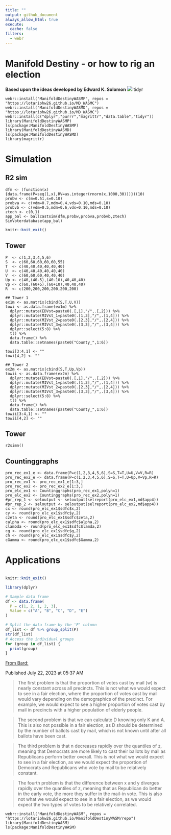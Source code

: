 ```yaml
---
title: ""
output: github_document
always_allow_html: true
execute: 
  cache: false
filters:
  - webr
---
```


# Manifold Destiny - or how to rig an election
**Based upon the ideas developed by Edward K. Solomon**
![](pngs/md.png)
tidyr

```webr-r
webr::install("ManifoldDestinyWASMP", repos = "https://lotariohw26.github.io/MD_WASMC")
webr::install("ManifoldDestinyWASMD", repos = "https://lotariohw26.github.io/MD_WASMC")
webr::install(c("dplyr","purrr","magrittr","data.table","tidyr"))
library(ManifoldDestinyWASMP)
ls(package:ManifoldDestinyWASMP)
library(ManifoldDestinyWASMD)
ls(package:ManifoldDestinyWASMD)
library(magrittr)
```

# Simulation
## R2 sim
```webr-r
dfm <- (function(x){data.frame(P=seq(1,x),RV=as.integer(rnorm(x,1000,30)))})(10)
probw <- c(m=0.51,s=0.10)
probva <- c(vdm=0.7,mdm=0.4,vds=0.10,mds=0.10)
probvb <- c(vdm=0.5,mdm=0.6,vds=0.10,mds=0.10)
ztech <- c(0,1)	
app_bal <- ballcastsim(dfm,probw,probva,probvb,ztech)
SimVoterdatabase(app_bal)
```

```r
knitr::knit_exit()
```

## Tower
```webr-r
P  <- c(1,2,3,4,5,6)
S  <- c(60,60,60,60,60,55)
T  <- c(40,40,40,40,40,40)
U  <- c(40,40,40,40,40,40)
V  <- c(60,60,60,40,40,40)
Up <- c(40,(40-5),(40-10),40,40,40)
Vp <- c(60,(60+5),(60+10),40,40,40)
R  <- c(200,200,200,200,200,200)

## Tower 1
ex1m <- as.matrix(cbind(S,T,U,V))
towi <- as.data.frame(ex1m) %>% 
  dplyr::mutate(EDVst=paste0(.[,1],"/",.[,2])) %>%
  dplyr::mutate(MIVst_1=paste0(.[1,3],"/",.[1,4])) %>%
  dplyr::mutate(MIVst_2=paste0(.[2,3],"/",.[2,4])) %>%
  dplyr::mutate(MIVst_3=paste0(.[3,3],"/",.[3,4])) %>%
  dplyr::select(5:8) %>%
  t() %>%
  data.frame() %>%
  data.table::setnames(paste0("County_",1:6))

towi[3:4,1] <- ""
towi[4,2] <- ""

## Tower 2
ex2m <- as.matrix(cbind(S,T,Up,Vp))
towii <- as.data.frame(ex2m) %>% 
  dplyr::mutate(EDVst=paste0(.[,1],"/",.[,2])) %>%
  dplyr::mutate(MIVst_1=paste0(.[1,3],"/",.[1,4])) %>%
  dplyr::mutate(MIVst_2=paste0(.[2,3],"/",.[2,4])) %>%
  dplyr::mutate(MIVst_3=paste0(.[3,3],"/",.[3,4])) %>%
  dplyr::select(5:8) %>%
  t() %>%
  data.frame() %>%
  data.table::setnames(paste0("County_",1:6))
towii[3:4,1] <- ""
towii[4,2] <- ""

```

## Tower
```webr-r
r2simn()
```



## Countinggraphs
```webr-r
pro_rec_ex1_e <- data.frame(P=c(1,2,3,4,5,6),S=S,T=T,U=U,V=V,R=R)
pro_rec_ex2_e <- data.frame(P=c(1,2,3,4,5,6),S=S,T=T,U=Up,V=Vp,R=R) 
pro_rec_ex1 <- pro_rec_ex1_e[1:3,]
pro_rec_ex2 <- pro_rec_ex2_e[1:3,]
pro_elc_ex1 <- Countinggraphs(pro_rec_ex1,polyn=1)
pro_elc_ex2 <- Countinggraphs(pro_rec_ex2,polyn=1)
#pr_rep_1 <- seloutput <- seloutput(selreport(pro_elc_ex1,md$app4))
#pr_rep_2 <- seloutput <- seloutput(selreport(pro_elc_ex2,md$app4))
cx <- round(pro_elc_ex1$sdfc$x,2)
cy <- round(pro_elc_ex1$sdfc$y,2)
czeta <- round(pro_elc_ex1$sdfc$zeta,2)
calpha <- round(pro_elc_ex1$sdfc$alpha,2)
clambda <- round(pro_elc_ex1$sdfc$lamda,2)
cg <- round(pro_elc_ex1$sdfc$g,2)
ch <- round(pro_elc_ex1$sdfc$y,2)
cGamma <- round(pro_elc_ex1$sdfc$Gamma,2)
```

# Applications
```webr-r

```


```r
knitr::knit_exit()
```

```r
library(dplyr)

# Sample data frame
df <- data.frame(
  P = c(1, 2, 1, 2, 3),
  Value = c("A", "B", "C", "D", "E")
)

# Split the data frame by the 'P' column
df_list <- df %>% group_split(P)
str(df_list)
# Access the individual groups
for (group in df_list) {
  print(group)
}
```


[From Bard:](https://g.co/bard/share/37bfadf733c5)

Published July 22, 2023 at 05:37 AM

> The first problem is that the proportion of votes cast by mail (w) is nearly constant across all precincts. This is not what we would expect to see in a fair election, where the proportion of votes cast by mail would vary depending on the demographics of the precinct. For example, we would expect to see a higher proportion of votes cast by mail in precincts with a higher population of elderly people.

> The second problem is that we can calculate D knowing only K and A. This is also not possible in a fair election, as D should be determined by the number of ballots cast by mail, which is not known until after all ballots have been cast.

> The third problem is that n decreases rapidly over the quantiles of z, meaning that Democrats are more likely to cast their ballots by mail as Republicans perform better overall. This is not what we would expect to see in a fair election, as we would expect the proportion of Democrats and Republicans who vote by mail to be relatively constant.

> The fourth problem is that the difference between x and y diverges rapidly over the quantiles of z, meaning that as Republican do better in the early vote, the more they suffer in the mail-in vote. This is also not what we would expect to see in a fair election, as we would expect the two types of votes to be relatively correlated.


```webr-r
webr::install("ManifoldDestinyWASM", repos = "https://lotariohw26.github.io/ManifoldDestinyWASM/repo")
library(ManifoldDestinyWASM)
ls(package:ManifoldDestinyWASM)
```

